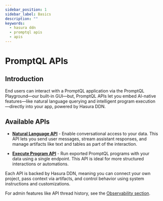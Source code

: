 ```yaml
---
sidebar_position: 1
sidebar_label: Basics
description: ""
keywords:
  - hasura ddn
  - promptql apis
  - apis
---
```



# PromptQL APIs

## Introduction

End users can interact with a PromptQL application via the PromptQL Playground—our built-in GUI—but, PromptQL APIs let
you embed AI-native features—like natural language querying and intelligent program execution—directly into your app,
powered by Hasura DDN.

## Available APIs

- **[Natural Language API](/promptql-apis/natural-language-api.mdx)** - Enable conversational access to your data. This
  API lets you send user messages, stream assistant responses, and manage artifacts like text and tables as part of the
  interaction.

- **[Execute Program API](/promptql-apis/execute-program-api.mdx)** - Run exported PromptQL programs with your data
  using a single endpoint. This API is ideal for more structured interactions or automations.

Each API is backed by Hasura DDN, meaning you can connect your own project, pass context via artifacts, and control
behavior using system instructions and customizations.

For admin features like API thread history, see the [Observability section](/observability/api-history).
